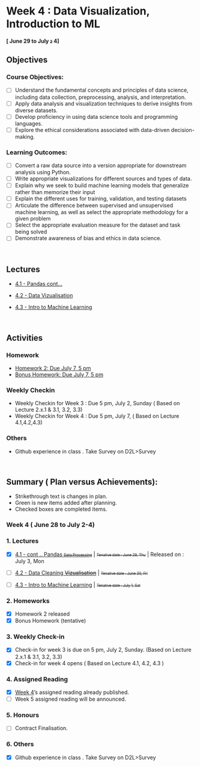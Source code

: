 # Week 4 : Data Visualization, Introduction to ML 
#### [ June 29 to July <small><small><s>2</s></small></small> 4]

## Objectives

### Course Objectives:

- [ ] Understand the fundamental concepts and principles of data science, including data collection, preprocessing, analysis, and interpretation. 
- [ ] Apply data analysis and visualization techniques to derive insights from diverse datasets.
- [ ] Develop proficiency in using data science tools and programming languages.
- [ ] Explore the ethical considerations associated with data-driven decision-making.

### Learning Outcomes:

- [ ] Convert a raw data source into a version appropriate for downstream analysis using Python.
- [ ] Write appropriate visualizations for different sources and types of data.
- [ ] Explain why we seek to build machine learning models that generalize rather than memorize their input
- [ ] Explain the different uses for training, validation, and testing datasets
- [ ] Articulate the difference between supervised and unsupervised machine learning, as well as select the appropriate methodology for a given problem
- [ ] Select the appropriate evaluation measure for the dataset and task being solved
- [ ] Demonstrate awareness of bias and ethics in data science.

<br>

## Lectures

- [4.1 - Pandas cont...](1/home.qmd)

- [4.2 - Data Vizualisation ](2/home.qmd)

- [4.3 - Intro to Machine Learning](3/home.qmd)

<br>

## Activities

### Homework

- [Homework 2: Due July 7, 5 pm](../../Homework/2/HW.qmd)
- [Bonus Homework: Due July 7, 5 pm](../../Bonus/1.qmd)

### Weekly Checkin 

- Weekly Checkin for Week 3 : Due 5 pm, July 2, Sunday ( Based on Lecture 2.x.1 & 3.1, 3.2, 3.3)
- Weekly Checkin for Week 4 : Due 5 pm, July 7, ( Based on Lecture 4.1,4.2,4.3)

### Others

- Github experience in class . Take Survey on D2L>Survey

<br>

## Summary ( Plan versus Achievements):

* Strikethrough text is changes in plan.
* Green is new items added after planning.
* Checked boxes are completed items.

### Week 4 ( June 28 to July 2-4)

### 1. Lectures

- [x] [4.1 - cont .. Pandas <small><small><s>Data Processing</s></small></small>](1/home.qmd) | <small><small><s>Tenative date : June 29, Thu</s></small></small> | Released on : July 3, Mon

- [ ] [4.2 - Data Cleaning <s>Vizualisation</s> ](2/home.qmd) | <small><small><s>Tenative date : June 30, Fri</s></small></small>

- [ ] [4.3 - Intro to Machine Learning](3/home.qmd) | <small><small><s>Tenative date : July 1, Sat</s></small></small>

### 2. Homeworks

- [x] Homework 2 released
- [x] Bonus Homework (tentative)

### 3. Weekly Check-in

- [x] Check-in for week 3 is due on 5 pm, July 2, Sunday. (Based on Lecture 2.x.1 & 3.1, 3.2, 3.3)
- [x] Check-in for week 4 opens ( Based on Lecture 4.1, 4.2, 4.3 )

### 4. Assigned Reading

- [x] [Week 4](../../Ethics/Week_4.qmd)'s assigned reading already published.
- [ ] Week 5 assigned reading will be announced.

### 5. Honours

- [ ] Contract Finalisation.

### 6. Others
-  [x] Github experience in class . Take Survey on D2L>Survey
